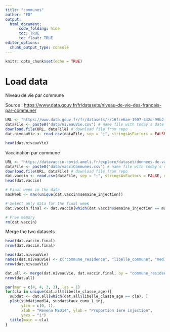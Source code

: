 ```yaml
---
title: "communes"
author: "FD"
output: 
  html_document: 
      code_folding: hide
      toc: TRUE
      toc_float: TRUE
editor_options:
  chunk_output_type: console
---
```


```r
knitr::opts_chunk$set(echo = TRUE)
```

# Load data

Niveau de vie par commune

Source : <https://www.data.gouv.fr/fr/datasets/niveau-de-vie-des-francais-par-commune/>

```r
URL <- "https://www.data.gouv.fr/fr/datasets/r/16fce6ae-1907-442d-99b2-9ddcf6c41b03"
dataFile <- paste0("data/niveauVie.csv") # name file with today's date
download.file(URL, dataFile) # download file from repo
dat.niveauVie <- read.csv(dataFile, sep = ";", stringsAsFactors = FALSE, dec = ",")

head(dat.niveauVie)
```

Vaccination par commune

```r
URL <- "https://datavaccin-covid.ameli.fr/explore/dataset/donnees-de-vaccination-par-commune/download/?format=csv&timezone=Europe/Berlin&lang=fr&use_labels_for_header=true&csv_separator=%3B"
dataFile <- paste0("data/vacciCommunes.csv") # name file with today's date
download.file(URL, dataFile) # download file from repo
dat.vaccin <- read.csv(dataFile, sep = ";", stringsAsFactors = FALSE, dec = ",")
head(dat.vaccin)
```

```r
# Final week in the data
maxWeek <- max(unique(dat.vaccin$semaine_injection))

# Select only data for the final week
dat.vaccin.final <- dat.vaccin[which(dat.vaccin$semaine_injection == maxWeek), ]

# Free memory
rm(dat.vaccin)
```

Merge the two datasets

```r
head(dat.vaccin.final)
nrow(dat.vaccin.final)

head(dat.niveauVie)
names(dat.niveauVie) <- c("commune_residence", "libelle_commune", "med14")
nrow(dat.niveauVie)

dat.all <- merge(dat.niveauVie, dat.vaccin.final, by = "commune_residence")
nrow(dat.all)
```

```r
par(mar = c(4, 4, 3, 3), las = 1)
for(cla in unique(dat.all$libelle_classe_age)){
  subdat <- dat.all[which(dat.all$libelle_classe_age == cla), ]
  plot(subdat$med14, subdat$taux_cumu_1_inj, 
       ylim = c(0, 1), 
       xlab = "Revenu MED14", ylab = "Proportion 1ere injection", 
       yaxs = "i")
  title(main = cla)
}

```

